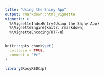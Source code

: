 ```yaml
---
title: "Using the Shiny App"
output: rmarkdown::html_vignette
vignette: >
  %\VignetteIndexEntry{Using the Shiny App}
  %\VignetteEngine{knitr::rmarkdown}
  %\VignetteEncoding{UTF-8}
---
```


```r
knitr::opts_chunk$set(
  collapse = TRUE,
  comment = "#>"
)
```

```r
library(RosyREDCap)
```
